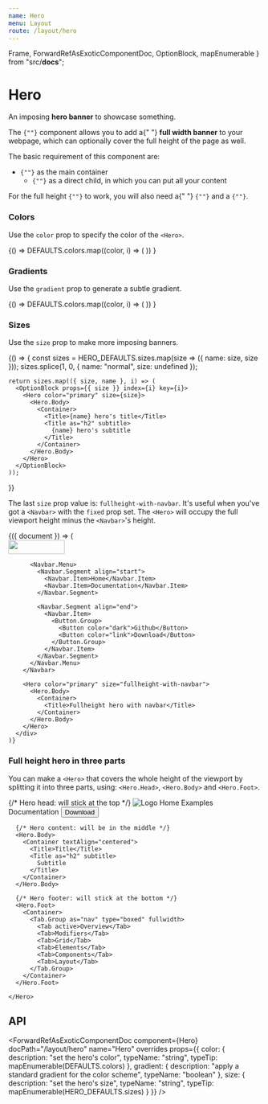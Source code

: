 ```yaml
---
name: Hero
menu: Layout
route: /layout/hero
---
```



  Frame,
  ForwardRefAsExoticComponentDoc,
  OptionBlock,
  mapEnumerable
} from "src/__docs__";

# Hero

An imposing **hero banner** to showcase something.

<Content>
  <p>
    The <code>{"<Hero>"}</code> component allows you to add a{" "}
    <strong>full width banner</strong> to your webpage, which can optionally
    cover the full height of the page as well.
  </p>
  <p>The basic requirement of this component are:</p>
  <ul>
    <li>
      <code>{"<Hero>"}</code> as the main container
      <ul>
        <li>
          <code>{"<Hero.Body>"}</code> as a direct child, in which you can put
          all your content
        </li>
      </ul>
    </li>
  </ul>
  <p>
    For the full height <code>{"<Hero>"}</code> to work, you will also need a{" "}
    <code>{"<Hero.Head>"}</code> and a <code>{"<Hero.Foot>"}</code>.
  </p>
</Content>

<Playground>
  <Hero>
    <Hero.Body>
      <Container>
        <Title>Hero title</Title>
        <Title as="h2" subtitle>
          Hero Subtitle
        </Title>
      </Container>
    </Hero.Body>
  </Hero>
</Playground>

### Colors

Use the `color` prop to specify the color of the `<Hero>`.

<Playground>
  {() =>
    DEFAULTS.colors.map((color, i) => (
      <OptionBlock props={{ color }} index={i} key={i}>
        <Hero color={color}>
          <Hero.Body>
            <Container>
              <Title>{color} hero's title</Title>
              <Title as="h2" subtitle>
                {color} hero's subtitle
              </Title>
            </Container>
          </Hero.Body>
        </Hero>
      </OptionBlock>
    ))
  }
</Playground>

### Gradients

Use the `gradient` prop to generate a subtle gradient.

<Playground>
  {() =>
    DEFAULTS.colors.map((color, i) => (
      <OptionBlock props={{ color }} index={i} key={i}>
        <Hero gradient color={color}>
          <Hero.Body>
            <Container>
              <Title>{color} hero's title with gradient</Title>
              <Title as="h2" subtitle>
                {color} hero's subtitle with gradient
              </Title>
            </Container>
          </Hero.Body>
        </Hero>
      </OptionBlock>
    ))
  }
</Playground>

### Sizes

Use the `size` prop to make more imposing banners.

<Playground>
  {() => {
    const sizes = HERO_DEFAULTS.sizes.map(size => ({ name: size, size }));
    sizes.splice(1, 0, { name: "normal", size: undefined });

    return sizes.map(({ size, name }, i) => (
      <OptionBlock props={{ size }} index={i} key={i}>
        <Hero color="primary" size={size}>
          <Hero.Body>
            <Container>
              <Title>{name} hero's title</Title>
              <Title as="h2" subtitle>
                {name} hero's subtitle
              </Title>
            </Container>
          </Hero.Body>
        </Hero>
      </OptionBlock>
    ));

}}

</Playground>

The last `size` prop value is: `fullheight-with-navbar`.
It's useful when you've got a `<Navbar>` with the `fixed` prop set.
The `<Hero>` will occupy the full viewport height minus the `<Navbar>`'s height.

<Playground>
  <Frame>
    {({ document }) => (
      <div style={{ height: "500px" }}>
        <Navbar fixed="top" color="warning" document={document}>
          <Navbar.Brand>
            <Navbar.Item href="#">
              <img
                src="https://bulma.io/images/bulma-logo.png"
                alt=""
                role="presentation"
                width="112"
                height="28"
              />
            </Navbar.Item>
            <Navbar.Burger />
          </Navbar.Brand>

          <Navbar.Menu>
            <Navbar.Segment align="start">
              <Navbar.Item>Home</Navbar.Item>
              <Navbar.Item>Documentation</Navbar.Item>
            </Navbar.Segment>

            <Navbar.Segment align="end">
              <Navbar.Item>
                <Button.Group>
                  <Button color="dark">Github</Button>
                  <Button color="link">Download</Button>
                </Button.Group>
              </Navbar.Item>
            </Navbar.Segment>
          </Navbar.Menu>
        </Navbar>

        <Hero color="primary" size="fullheight-with-navbar">
          <Hero.Body>
            <Container>
              <Title>Fullheight hero with navbar</Title>
            </Container>
          </Hero.Body>
        </Hero>
      </div>
    )}

  </Frame>
</Playground>

### Full height hero in three parts

You can make a `<Hero>` that covers the whole height of the viewport by splitting it into three parts, using: `<Hero.Head>`, `<Hero.Body>` and `<Hero.Foot>`.

<Playground>
  <Frame style={{ height: "500px" }}>
    <Hero size="fullheight" color="primary">
      {/* Hero head: will stick at the top */}
      <Hero.Head>
        <Navbar>
          <Container>
            <Navbar.Brand>
              <Navbar.Item>
                <img
                  src="https://bulma.io/images/bulma-type-white.png"
                  alt="Logo"
                />
              </Navbar.Item>
              <Navbar.Burger />
            </Navbar.Brand>
            <Navbar.Menu>
              <Navbar.Segment align="end">
                <Navbar.Item active>Home</Navbar.Item>
                <Navbar.Item>Examples</Navbar.Item>
                <Navbar.Item>Documentation</Navbar.Item>
                <Navbar.Item as="span">
                  <Button color="primary" inverted>
                    <Icon>
                      <FontAwesomeIcon icon={faGithub} />
                    </Icon>
                    <span>Download</span>
                  </Button>
                </Navbar.Item>
              </Navbar.Segment>
            </Navbar.Menu>
          </Container>
        </Navbar>
      </Hero.Head>

      {/* Hero content: will be in the middle */}
      <Hero.Body>
        <Container textAlign="centered">
          <Title>Title</Title>
          <Title as="h2" subtitle>
            Subtitle
          </Title>
        </Container>
      </Hero.Body>

      {/* Hero footer: will stick at the bottom */}
      <Hero.Foot>
        <Container>
          <Tab.Group as="nav" type="boxed" fullwidth>
            <Tab active>Overview</Tab>
            <Tab>Modifiers</Tab>
            <Tab>Grid</Tab>
            <Tab>Elements</Tab>
            <Tab>Components</Tab>
            <Tab>Layout</Tab>
          </Tab.Group>
        </Container>
      </Hero.Foot>

    </Hero>

  </Frame>
</Playground>

## API

<ForwardRefAsExoticComponentDoc
  component={Hero}
  docPath="/layout/hero"
  name="Hero"
  overrides
  props={{
    color: {
      description: "set the hero's color",
      typeName: "string",
      typeTip: mapEnumerable(DEFAULTS.colors)
    },
    gradient: {
      description: "apply a standard gradient for the color scheme",
      typeName: "boolean"
    },
    size: {
      description: "set the hero's size",
      typeName: "string",
      typeTip: mapEnumerable(HERO_DEFAULTS.sizes)
    }
  }}
/>

<ForwardRefAsExoticComponentDoc
  component={Hero.Body}
  docPath="/layout/hero"
  name="Hero.Body"
/>

<ForwardRefAsExoticComponentDoc
  component={Hero.Foot}
  docPath="/layout/hero"
  name="Hero.Foot"
/>

<ForwardRefAsExoticComponentDoc
  component={Hero.Head}
  docPath="/layout/hero"
  name="Hero.Head"
/>

